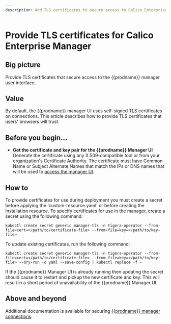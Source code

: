```yaml
---
description: Add TLS certificates to secure access to Calico Enterprise Manager user interface.
---
```


# Provide TLS certificates for Calico Enterprise Manager

## Big picture

Provide TLS certificates that secure access to the {{prodname}} manager user interface.

## Value

By default, the {{prodname}} manager UI uses self-signed TLS certificates on connections. This article describes how to provide TLS certificates that users' browsers will trust.

## Before you begin...

- **Get the certificate and key pair for the {{prodname}} Manager UI**
  Generate the certificate using any X.509-compatible tool or from your organization's Certificate Authority. The certificate must have Common Name or Subject Alternate Names that match the IPs or DNS names that will be used to [access the manager UI](/operations/cnx/access-the-manager/).

## How to

To provide certificates for use during deployment you must create a secret before applying the 'custom-resource.yaml' or before creating the Installation resource. To specify certificates for use in the manager, create a secret using the following command:

```batch
kubectl create secret generic manager-tls -n tigera-operator --from-file=cert=</path/to/certificate-file> --from-file=key=</path/to/key-file>
```

To update existing certificates, run the following command:

```batch
kubectl create secret generic manager-tls -n tigera-operator --from-file=cert=</path/to/certificate-file> --from-file=key=</path/to/key-file> --dry-run -o yaml --save-config | kubectl replace -f -
```

If the {{prodname}} Manager UI is already running then updating the secret should cause it to restart and pickup the new certificate and key. This will result in a short period of unavailability of the {{prodname}} Manager UI.

## Above and beyond

Additional documentation is available for securing [{{prodname}} manager connections](/operations/comms/crypto-auth.mdx#calico-enterprise-manager-connections).
